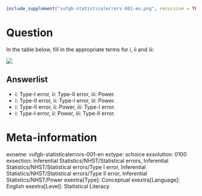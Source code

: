 ```{r, echo = FALSE, results = "hide"}
include_supplement("vufgb-statisticalerrors-001-en.png", recursive = TRUE)
```

Question
========
In the table below, fill in the appropriate terms for i, ii and iii:

![](vufgb-statisticalerrors-001-en.png)

Answerlist
----------
* i: Type-I error, ii: Type-II error,	iii: Power.
* i: Type-II error, ii: Type-I error, iii: Power. 
* i: Type-II error, ii: Power, iii: Type-I error.
* i: Type-I error, ii: Power, iii: Type-II error.

Meta-information
================
exname: vufgb-statisticalerrors-001-en
extype: schoice
exsolution: 0100
exsection: Inferential Statistics/NHST/Statistical errors, Inferential Statistics/NHST/Statistical errors/Type I error, Inferential Statistics/NHST/Statistical errors/Type II error, Inferential Statistics/NHST/Power
exextra[Type]: Conceptual
exextra[Language]: English
exextra[Level]: Statistical Literacy